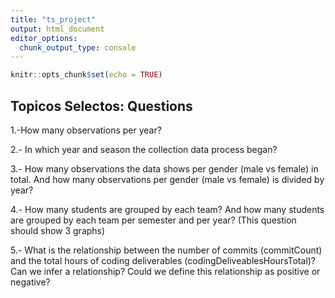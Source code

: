 ```yaml
---
title: "ts_project"
output: html_document
editor_options: 
  chunk_output_type: console
---
```


```r
knitr::opts_chunk$set(echo = TRUE)
```

## Topicos Selectos: Questions

1.-How many observations per year?

2.- In which year and season the collection data process began?

3.- How many observations the data shows per gender (male vs female) in total. And how many observations per gender (male vs female) is divided by year?

4.- How many students are grouped by each team? And how many students are grouped by each team per semester and per year? (This question should show 3 graphs)

5.- What is the relationship between the number of commits (commitCount) and the total hours of coding deliverables (codingDeliveablesHoursTotal)? Can we infer a relationship? Could we define this relationship as positive or negative?



